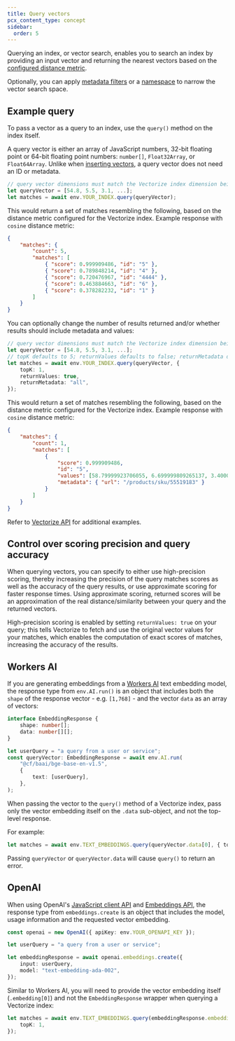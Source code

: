 ```yaml
---
title: Query vectors
pcx_content_type: concept
sidebar:
  order: 5
---
```


Querying an index, or vector search, enables you to search an index by providing an input vector and returning the nearest vectors based on the [configured distance metric](/vectorize/best-practices/create-indexes/#distance-metrics).

Optionally, you can apply [metadata filters](/vectorize/reference/metadata-filtering/) or a [namespace](/vectorize/best-practices/insert-vectors/#namespaces) to narrow the vector search space.

## Example query

To pass a vector as a query to an index, use the `query()` method on the index itself.

A query vector is either an array of JavaScript numbers, 32-bit floating point or 64-bit floating point numbers: `number[]`, `Float32Array`, or `Float64Array`. Unlike when [inserting vectors](/vectorize/best-practices/insert-vectors/), a query vector does not need an ID or metadata.

```ts
// query vector dimensions must match the Vectorize index dimension being queried
let queryVector = [54.8, 5.5, 3.1, ...];
let matches = await env.YOUR_INDEX.query(queryVector);
```

This would return a set of matches resembling the following, based on the distance metric configured for the Vectorize index. Example response with `cosine` distance metric:

```json
{
	"matches": {
		"count": 5,
		"matches": [
			{ "score": 0.999909486, "id": "5" },
			{ "score": 0.789848214, "id": "4" },
			{ "score": 0.720476967, "id": "4444" },
			{ "score": 0.463884663, "id": "6" },
			{ "score": 0.378282232, "id": "1" }
		]
	}
}
```

You can optionally change the number of results returned and/or whether results should include metadata and values:

```ts
// query vector dimensions must match the Vectorize index dimension being queried
let queryVector = [54.8, 5.5, 3.1, ...];
// topK defaults to 5; returnValues defaults to false; returnMetadata defaults to "none"
let matches = await env.YOUR_INDEX.query(queryVector, {
	topK: 1,
	returnValues: true,
	returnMetadata: "all",
});
```

This would return a set of matches resembling the following, based on the distance metric configured for the Vectorize index. Example response with `cosine` distance metric:

```json
{
	"matches": {
		"count": 1,
		"matches": [
			{
				"score": 0.999909486,
				"id": "5",
				"values": [58.79999923706055, 6.699999809265137, 3.4000000953674316, ...],
				"metadata": { "url": "/products/sku/55519183" }
			}
		]
	}
}
```

Refer to [Vectorize API](/vectorize/reference/client-api/) for additional examples.

## Control over scoring precision and query accuracy

When querying vectors, you can specify to either use high-precision scoring, thereby increasing the precision of the query matches scores as well as the accuracy of the query results, or use approximate scoring for faster response times.
Using approximate scoring, returned scores will be an approximation of the real distance/similarity between your query and the returned vectors.

High-precision scoring is enabled by setting `returnValues: true` on your query; this tells Vectorize to fetch and use the original vector values for your matches, which enables the computation of exact scores of matches, increasing the accuracy of the results.

## Workers AI

If you are generating embeddings from a [Workers AI](/workers-ai/models/#text-embeddings) text embedding model, the response type from `env.AI.run()` is an object that includes both the `shape` of the response vector - e.g. `[1,768]` - and the vector `data` as an array of vectors:

```ts
interface EmbeddingResponse {
	shape: number[];
	data: number[][];
}

let userQuery = "a query from a user or service";
const queryVector: EmbeddingResponse = await env.AI.run(
	"@cf/baai/bge-base-en-v1.5",
	{
		text: [userQuery],
	},
);
```

When passing the vector to the `query()` method of a Vectorize index, pass only the vector embedding itself on the `.data` sub-object, and not the top-level response.

For example:

```ts
let matches = await env.TEXT_EMBEDDINGS.query(queryVector.data[0], { topK: 1 });
```

Passing `queryVector` or `queryVector.data` will cause `query()` to return an error.

## OpenAI

When using OpenAI's [JavaScript client API](https://github.com/openai/openai-node) and [Embeddings API](https://platform.openai.com/docs/guides/embeddings/what-are-embeddings), the response type from `embeddings.create` is an object that includes the model, usage information and the requested vector embedding.

```ts
const openai = new OpenAI({ apiKey: env.YOUR_OPENAPI_KEY });

let userQuery = "a query from a user or service";

let embeddingResponse = await openai.embeddings.create({
	input: userQuery,
	model: "text-embedding-ada-002",
});
```

Similar to Workers AI, you will need to provide the vector embedding itself (`.embedding[0]`) and not the `EmbeddingResponse` wrapper when querying a Vectorize index:

```ts
let matches = await env.TEXT_EMBEDDINGS.query(embeddingResponse.embedding[0], {
	topK: 1,
});
```
